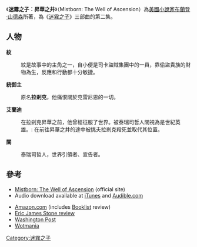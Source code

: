 {{expand language|1=en|page=|time=2019-03-12T11:01:51+00:00}}
{{refimprove|time=2019-03-12T11:01:51+00:00}}
{{Infobox book | <!-- See Wikipedia:WikiProject_Novels or Wikipedia:WikiProject_Books -->
| name          = 迷霧之子：昇華之井<br>Mistborn: The Well of Ascension
| title_orig    = 
| translator    = 
| image         = <!--[[Image:Mistborn-_The_Well_of_Ascension_by_Brandon_Sanderson.jpg|200px]] --><!--prefer 1st edition-->
| caption = 
| author        = [[布蘭登·山德森|布蘭登·山德森]]
| illustrator   = 
| cover_artist  = 瓊·弗斯特（Jon Foster）
| country       = 美國
| language      = [[英語|英語]]
| series        = [[迷霧之子|迷霧之子]]
| genre         = [[奇幻小說|奇幻小說]]
| publisher     = {{link-en|托爾圖書|Tor Books}}；馬克米連音頻
| release_date  = 2007年8月21日
| english_release_date =
| media_type    = 印刷本；數位錄音下載
| pages         = 590頁（第1版，精裝）
| isbn          = ISBN 978-0-7653-1688-2（第1版，精裝）
| dewey= 813/.6 22
| congress= PS3619.A533 W45 2007
| oclc= 122715367
| preceded_by   = [[迷霧之子：最後帝國|迷霧之子：最後帝國]]
| followed_by   = [[迷霧之子：永世英雄|迷霧之子：永世英雄]]
}}

《'''迷霧之子：昇華之井'''》（Mistborn: The Well of Ascension）為[[美國|美國]][[小說家|小說家]][[布蘭登·山德森|布蘭登·山德森]]所著，為《[[迷霧之子|迷霧之子]]》三部曲的第二集。

==人物==
'''紋'''
: 紋是故事中的主角之一，自小便是司卡盜賊集團中的一員，靠偷盜貴族的財物為生，反應和行動都十分敏捷。

'''統御主'''
: 原名'''拉剎克'''，他痛恨關於克雷尼恩的一切。

'''艾蘭迪'''
: 在拉剎克昇華之前，他曾經征服了世界。被泰瑞司哲人關視為是世紀英雄。: 在前往昇華之井的途中被挑夫拉剎克殺死並取代其位置。

'''關'''
: 泰瑞司哲人，世界引領者、宣告者。

==參考==
*[https://web.archive.org/web/20071013205616/http://brandonsanderson.com/book.php?id=2 Mistborn: The Well of Ascension] (official site)
* Audio download available at [http://itunes.apple.com/WebObjects/MZStore.woa/wa/viewAudiobook?id=309658482&s=143441 iTunes] and [http://ws.audible.com/ProductFinder/item.jsp?siteid=0&isbn=9781427206381&source_code=AREP0027TR120108 Audible.com]{{dead link|date=十月 2017 |bot=InternetArchiveBot }}

*[http://www.amazon.ca/dp/076531178X?v=product-description Amazon.com] (includes [[Booklist|Booklist]] review)
*[http://www.ericjamesstone.com/blog/2006/07/23/book-review-mistborn-the-final-empire/ Eric James Stone review] {{Wayback|url=http://www.ericjamesstone.com/blog/2006/07/23/book-review-mistborn-the-final-empire/ |date=20151208061517 }}
*[http://www.washingtonpost.com/wp-dyn/content/article/2006/07/27/AR2006072700965.html Washington Post]
*[https://web.archive.org/web/20080413141227/http://www.wotmania.com/fantasymessageboardshowmessage.asp?MessageID=165307 Wotmania]

[[Category:迷霧之子|Category:迷霧之子]]